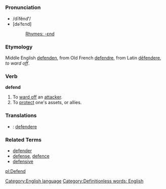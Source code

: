 =={{en}}==
[[Category:English language]]
===Pronunciation===
*/dīfĕnd'''ʹ'''/
*[dəˈfɛnd]
*:[[Rhymes:English:-ɛnd|Rhymes: -ɛnd]]
===Etymology===
Middle English [[defenden]], from Old French [[defendre]], from Latin [[defendere|dēfendere]], ''to ward off''.
===Verb===
'''defend'''

#To [[ward off]] an [[attacker]].
#To [[protect]] one's assets, or allies.
===Translations===
*{{la}}: [[defendere]]
===Related Terms===
*[[defender]]
*[[defense]], [[defence]]
*[[defensive]]

[[Category:Definitionless words: English]]

[[pl:Defend]]